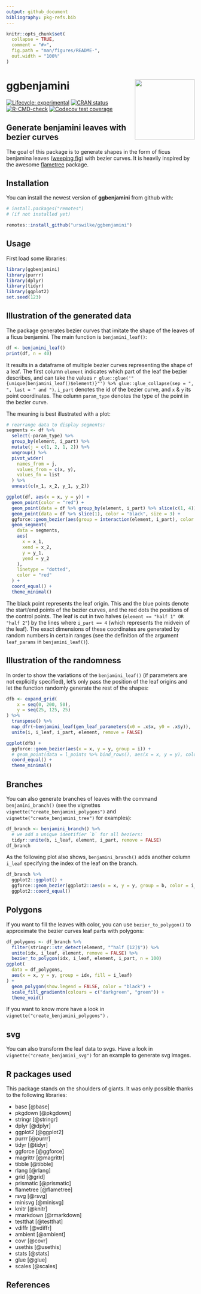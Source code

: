 ```yaml
---
output: github_document
bibliography: pkg-refs.bib
---
```


<!-- README.md is generated from README.Rmd. Please edit that file -->

```r
knitr::opts_chunk$set(
  collapse = TRUE,
  comment = "#>",
  fig.path = "man/figures/README-",
  out.width = "100%"
)
```

# ggbenjamini  <img src="man/figures/hex_sticker.png" width="160px" align="right" />


<!-- badges: start -->
[![Lifecycle: experimental](https://img.shields.io/badge/lifecycle-experimental-orange.svg)](https://lifecycle.r-lib.org/articles/stages.html#experimental)
[![CRAN status](https://www.r-pkg.org/badges/version/ggbenjamini)](https://CRAN.R-project.org/package=ggbenjamini)
[![R-CMD-check](https://github.com/urswilke/ggbenjamini/workflows/R-CMD-check/badge.svg)](https://github.com/urswilke/ggbenjamini/actions)
[![Codecov test coverage](https://codecov.io/gh/urswilke/ggbenjamini/branch/main/graph/badge.svg)](https://codecov.io/gh/urswilke/ggbenjamini?branch=main)
<!-- badges: end -->

## Generate benjamini leaves with bezier curves

The goal of this package is to generate shapes in the form of ficus benjamina leaves ([weeping fig](https://en.wikipedia.org/wiki/Ficus_benjamina))
with bezier curves. It is heavily inspired by the awesome [flametree](https://flametree.djnavarro.net/) package.

## Installation

You can install the newest version of **ggbenjamini** from github with:

``` r
# install.packages("remotes")
# (if not installed yet)

remotes::install_github("urswilke/ggbenjamini")
```

## Usage

First load some libraries:

```r
library(ggbenjamini)
library(purrr)
library(dplyr)
library(tidyr)
library(ggplot2)
set.seed(123)
```

## Illustration of the generated data

The package generates bezier curves that imitate the shape of the leaves of a
ficus benjamini. 
The main function is `benjamini_leaf()`: 


```r
df <- benjamini_leaf()
print(df, n = 40)
```
It results in a dataframe of multiple bezier curves representing the shape of a leaf. 
The first column `element` indicates which part of the leaf the bezier describes, 
and can take the values 
`r glue::glue('"{unique(benjamini_leaf()$element)}"') %>% glue::glue_collapse(sep = ", ", last = " and ")`.
`i_part` denotes the id of the bezier curve, and `x` & `y` its point coordinates.
The column `param_type` denotes the type of the point in the bezier curve.

The meaning is best illustrated with a plot:
```r
# rearrange data to display segments:
segments <- df %>% 
  select(-param_type) %>% 
  group_by(element, i_part) %>% 
  mutate(j = c(1, 2, 1, 2)) %>%
  ungroup() %>% 
  pivot_wider(
    names_from = j,
    values_from = c(x, y),
    values_fn = list
  ) %>% 
  unnest(c(x_1, x_2, y_1, y_2))

ggplot(df, aes(x = x, y = y)) + 
  geom_point(color = "red") +
  geom_point(data = df %>% group_by(element, i_part) %>% slice(c(1, 4)), color = "blue", size = 2) +
  geom_point(data = df %>% slice(1), color = "black", size = 3) +
  ggforce::geom_bezier(aes(group = interaction(element, i_part), color = factor(i_part))) +
  geom_segment(
    data = segments, 
    aes(
      x = x_1, 
      xend = x_2, 
      y = y_1, 
      yend = y_2
    ), 
    linetype = "dotted", 
    color = "red"
  ) +
  coord_equal() +
  theme_minimal()
```

The black point represents the leaf origin. This and the blue points denote the
start/end points of the bezier curves, and the red dots the positions of the
control points. The leaf is cut in two halves (`element == "half 1" OR "half 2"`) by the lines where `i_part == 4` (which
represents the midvein of the leaf). The exact dimensions of these coordinates
are generated by random numbers in certain ranges (see the definition of the
argument `leaf_params` in `benjamini_leaf()`).


## Illustration of the randomness

In order to show the variations of the `benjamini_leaf()` (if parameters are not
explicitly specified), let's only pass the position of the leaf origins and let
the function randomly generate the rest of the shapes:

```r
dfb <- expand_grid(
    x = seq(0, 200, 50),
    y = seq(25, 125, 25)
) %>%
  transpose() %>%
  map_dfr(~benjamini_leaf(gen_leaf_parameters(x0 = .x$x, y0 = .x$y)), .id = "i_leaf") %>%
  unite(i, i_leaf, i_part, element, remove = FALSE)

ggplot(dfb) +
  ggforce::geom_bezier(aes(x = x, y = y, group = i)) +
  # geom_point(data = l_points %>% bind_rows(), aes(x = x, y = y), color = "red") +
  coord_equal() +
  theme_minimal()
```


## Branches

You can also generate branches of leaves with the command `benjamini_branch()` (see the vignettes `vignette("create_benjamini_polygons")` and `vignette("create_benjamini_tree")` for examples):


```r
df_branch <- benjamini_branch() %>%
  # we add a unique identifier `b` for all beziers:
  tidyr::unite(b, i_leaf, element, i_part, remove = FALSE) 
df_branch
```

As the following plot also shows, `benjamini_branch()` adds another column `i_leaf` specifying the index of the leaf on the branch.


```r
df_branch %>%
  ggplot2::ggplot() +
  ggforce::geom_bezier(ggplot2::aes(x = x, y = y, group = b, color = i_leaf)) +
  ggplot2::coord_equal()
```


## Polygons

If you want to fill the leaves with color, you can use `bezier_to_polygon()` to approximate the bezier curves leaf parts with polygons:

```r
df_polygons <- df_branch %>% 
  filter(stringr::str_detect(element, "^half [12]$")) %>%
  unite(idx, i_leaf, element, remove = FALSE) %>%
  bezier_to_polygon(idx, i_leaf, element, i_part, n = 100)
ggplot(
  data = df_polygons,
  aes(x = x, y = y, group = idx, fill = i_leaf)
) +
  geom_polygon(show.legend = FALSE, color = "black") +
  scale_fill_gradientn(colours = c("darkgreen", "green")) +
  theme_void() 
```

If you want to know more have a look in `vignette("create_benjamini_polygons")` .

## svg

You can also transform the leaf data to svgs. Have a look in `vignette("create_benjamini_svg")` for an example to generate svg images.


<!-- 
The following as well as the bibtex file "pkg-refs.bib" were automatically
created with the command: 

grateful::cite_packages(out.format = "Rmd")

-> then I just removed this package... :) -<
-->

## R packages used

This package stands on the shoulders of giants. It was only possible thanks to the following libraries:

- base [@base]
- pkgdown [@pkgdown]
- stringr [@stringr]
- dplyr [@dplyr]
- ggplot2 [@ggplot2]
- purrr [@purrr]
- tidyr [@tidyr]
- ggforce [@ggforce]
- magrittr [@magrittr]
- tibble [@tibble]
- rlang [@rlang]
- grid [@grid]
- prismatic [@prismatic]
- flametree [@flametree]
- rsvg [@rsvg]
- minisvg [@minisvg]
- knitr [@knitr]
- rmarkdown [@rmarkdown]
- testthat [@testthat]
- vdiffr [@vdiffr]
- ambient [@ambient]
- covr [@covr]
- usethis [@usethis]
- stats [@stats]
- glue [@glue]
- scales [@scales]

## References
